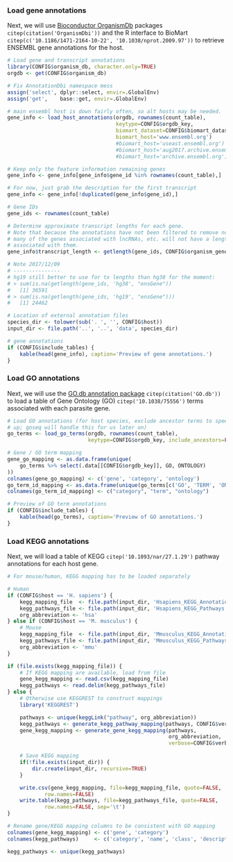 <!-- Dependencies
1. Libraries:
- biomaRt
- dplyr
- goseq (getlengths)

2. Libraries (human-specific)
- Homo.sapiens
- TxDb.Hsapiens.UCSC.hg38.knownGene
-->

### Load gene annotations

Next, we will use [Bioconductor
OrganismDb](http://bioconductor.org/packages/release/bioc/html/OrganismDbi.html)
packages `citep(citation('OrganismDbi'))` and the R interface to BioMart 
`citep(c('10.1186/1471-2164-10-22', '10.1038/nprot.2009.97'))` to retrieve
ENSEMBL gene annotations for the host.

```r
# Load gene and transcript annotations
library(CONFIG$organism_db, character.only=TRUE)
orgdb <- get(CONFIG$organism_db)

# Fix AnnotationDbi namespace mess
assign('select', dplyr::select, envir=.GlobalEnv)
assign('get',    base::get, envir=.GlobalEnv)

# main ensembl host is down fairly often, so alt hosts may be needed.
gene_info <- load_host_annotations(orgdb, rownames(count_table),
                                   keytype=CONFIG$orgdb_key,
                                   biomart_dataset=CONFIG$biomart_dataset,
                                   biomart_host='www.ensembl.org')
                                   #biomart_host='useast.ensembl.org')
                                   #biomart_host='aug2017.archive.ensembl.org')
                                   #biomart_host='archive.ensembl.org')

# Keep only the feature information remaining genes
gene_info <- gene_info[gene_info$gene_id %in% rownames(count_table),]

# For now, just grab the description for the first transcript
gene_info <- gene_info[!duplicated(gene_info$gene_id),]

# Gene IDs
gene_ids <- rownames(count_table)

# Determine approximate transcript lengths for each gene.
# Note that because the annotations have not been filtered to remove ncRNAs,
# many of the genes associated with lncRNAs, etc. will not have a length
# associated with them.
gene_info$transcript_length <- getlength(gene_ids, CONFIG$organism_genome, "ensGene")

# Note 2017/12/09
# ---------------
# hg19 still better to use for tx lengths than hg38 for the moment:
# > sum(is.na(getlength(gene_ids, 'hg38', "ensGene"))                                                                                                                                                            
#   [1] 36591
# > sum(is.na(getlength(gene_ids, 'hg19', "ensGene")))                                                                                                                                                           
#   [1] 24462      

# Location of external annotation files
species_dir <- tolower(sub('. ', '', CONFIG$host))
input_dir <- file.path('..', '..', 'data', species_dir)
```

```r
# gene annotations
if (CONFIG$include_tables) {
    kable(head(gene_info), caption='Preview of gene annotations.')
}
```

### Load GO annotations

Next, we will use the [GO.db annotation
package](http://bioconductor.org/packages/release/data/annotation/html/GO.db.html) 
`citep(citation('GO.db'))` to load a table of Gene Ontology (GO) 
`citep('10.1038/75556')` terms associated with each parasite gene.

```r
# Load GO annotations (for host species, exclude ancestor terms to speed things
# up; goseq will handle this for us later on)
go_terms <- load_go_terms(orgdb, rownames(count_table),
                          keytype=CONFIG$orgdb_key, include_ancestors=FALSE)

# Gene / GO term mapping
gene_go_mapping <- as.data.frame(unique(
    go_terms %>% select(.data[[CONFIG$orgdb_key]], GO, ONTOLOGY)
))
colnames(gene_go_mapping) <- c('gene', 'category', 'ontology')
go_term_id_mapping <- as.data.frame(unique(go_terms[c('GO', 'TERM', 'ONTOLOGY')]))
colnames(go_term_id_mapping) <- c("category", "term", "ontology")
```

```r
# Preview of GO term annotations
if (CONFIG$include_tables) {
    kable(head(go_terms), caption='Preview of GO annotations.')
}
```

### Load KEGG annotations

Next, we will load a table of KEGG `citep('10.1093/nar/27.1.29')` pathway
annotations for each host gene.

```r
# For mouse/human, KEGG mapping has to be loaded separately

# Human
if (CONFIG$host == 'H. sapiens') {
    kegg_mapping_file  <- file.path(input_dir, 'Hsapiens_KEGG_Annotations.csv')
    kegg_pathways_file <- file.path(input_dir, 'Hsapiens_KEGG_Pathways.csv')
    org_abbreviation <- 'hsa'
} else if (CONFIG$host == 'M. musculus') {
    # Mouse
    kegg_mapping_file  <- file.path(input_dir, 'Mmusculus_KEGG_Annotations.csv')
    kegg_pathways_file <- file.path(input_dir, 'Mmusculus_KEGG_Pathways.csv')
    org_abbreviation <- 'mmu'
}

if (file.exists(kegg_mapping_file)) {
    # If KEGG mapping are available, load from file
    gene_kegg_mapping <- read.csv(kegg_mapping_file)
    kegg_pathways <- read.delim(kegg_pathways_file)
} else {
    # Otherwise use KEGGREST to construct mappings
    library('KEGGREST')

    pathways <- unique(keggLink("pathway", org_abbreviation))
    kegg_pathways <- generate_kegg_pathway_mapping(pathways, CONFIG$verbose)
    gene_kegg_mapping <- generate_gene_kegg_mapping(pathways,
                                                    org_abbreviation,
                                                    verbose=CONFIG$verbose)

    # Save KEGG mapping
    if(!file.exists(input_dir)) {
        dir.create(input_dir, recursive=TRUE)
    }

    write.csv(gene_kegg_mapping, file=kegg_mapping_file, quote=FALSE,
            row.names=FALSE)
    write.table(kegg_pathways, file=kegg_pathways_file, quote=FALSE,
            row.names=FALSE, sep='\t')
}

# Rename gene/KEGG mapping columns to be consistent with GO mapping
colnames(gene_kegg_mapping) <- c('gene', 'category')
colnames(kegg_pathways)     <- c('category', 'name', 'class', 'description')

kegg_pathways <- unique(kegg_pathways)
```
